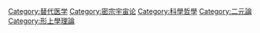 [[Category:替代医学|Category:替代医学]]
[[Category:密宗宇宙论|Category:密宗宇宙论]]
[[Category:科學哲學|Category:科學哲學]]
[[Category:二元論|Category:二元論]]
[[Category:形上學理論|Category:形上學理論]]